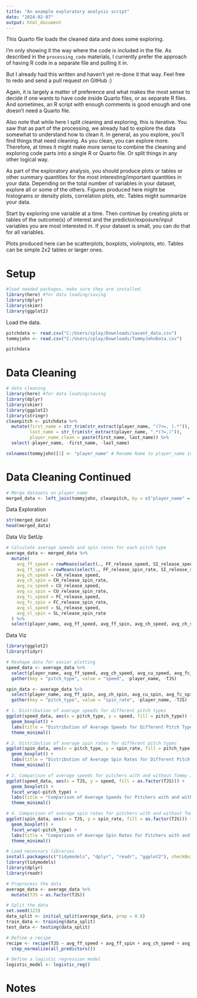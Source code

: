 ```yaml
---
title: "An example exploratory analysis script"
date: "2024-02-07"
output: html_document
---
```


  
  
This Quarto file loads the cleaned data and does some exploring.

I'm only showing it the way where the code is included in the file. 
As described in the `processing_code` materials, I currently prefer the approach of having R code in a separate file and pulling it in.

But I already had this written and haven't yet re-done it that way. Feel free to redo and send a pull request on GitHub :)

Again, it is largely a matter of preference and what makes the most sense to decide if one wants to have code inside Quarto files, or as separate R files.
And sometimes, an R script with enough comments is good enough and one doesn't need a Quarto file.

Also note that while here I split cleaning and exploring, this is iterative. You saw that as part of the processing, we already had to explore the data somewhat to understand how to clean it. In general, as you explore, you'll find things that need cleaning. As you clean, you can explore more. Therefore, at times it might make more sense to combine the cleaning and exploring code parts into a single R or Quarto file. Or split things in any other logical way.

As part of the exploratory analysis, you should produce plots or tables or other summary quantities for the most interesting/important quantities in your data. Depending on the total number of variables in your dataset, explore all or some of the others. Figures produced here might be histograms or density plots, correlation plots, etc. Tables might summarize your data.

Start by exploring one variable at a time. Then continue by creating plots or tables of the outcome(s) of interest and the predictor/exposure/input variables you are most interested in. If your dataset is small, you can do that for all variables. 

Plots produced here can be scatterplots, boxplots, violinplots, etc. Tables can be simple 2x2 tables or larger ones.

# Setup

```r
#load needed packages. make sure they are installed.
library(here) #for data loading/saving
library(dplyr)
library(skimr)
library(ggplot2)
```


Load the data.

```r
pitchdata <- read.csv("C:/Users/cplay/Downloads/savant_data.csv")
tommyjohn <- read.csv("C:/Users/cplay/Downloads/TommyJohnData.csv")

pitchdata
```





# Data Cleaning




```r
# data cleaning
library(here) #for data loading/saving
library(dplyr)
library(skimr)
library(ggplot2)
library(stringr)
cleanpitch <- pitchdata %>%
  mutate(first_name = str_trim(str_extract(player_name, "(?<=, ).*")),
         last_name = str_trim(str_extract(player_name, ".*(?=,)")),
         player_name_clean = paste(first_name, last_name)) %>%
  select(-player_name, -first_name, -last_name)

colnames(tommyjohn)[1] <- "player_name" # Rename Name to player_name in tommy_john_data
```


# Data Cleaning Continued


```r
# Merge datasets on player_name
merged_data <- left_join(tommyjohn, cleanpitch, by = c("player_name" = "player_name_clean"))
```

Data Exploration

```r
str(merged_data)
head(merged_data) 
```

Data Viz SetUp

```r
# Calculate average speeds and spin rates for each pitch type
average_data <- merged_data %>%
  mutate(
    avg_ff_speed = rowMeans(select(., FF_release_speed, SI_release_speed), na.rm = TRUE),
    avg_ff_spin = rowMeans(select(., FF_release_spin_rate, SI_release_spin_rate), na.rm = TRUE),
    avg_ch_speed = CH_release_speed,
    avg_ch_spin = CH_release_spin_rate,
    avg_cu_speed = CU_release_speed,
    avg_cu_spin = CU_release_spin_rate,
    avg_fc_speed = FC_release_speed,
    avg_fc_spin = FC_release_spin_rate,
    avg_sl_speed = SL_release_speed,
    avg_sl_spin = SL_release_spin_rate
  ) %>%
  select(player_name, avg_ff_speed, avg_ff_spin, avg_ch_speed, avg_ch_spin, avg_cu_speed, avg_cu_spin, avg_fc_speed, avg_fc_spin, avg_sl_speed, avg_sl_spin, TJS)

```

Data Viz

```r
library(ggplot2)
library(tidyr)

# Reshape data for easier plotting
speed_data <- average_data %>%
  select(player_name, avg_ff_speed, avg_ch_speed, avg_cu_speed, avg_fc_speed, avg_sl_speed, TJS) %>%
  gather(key = "pitch_type", value = "speed", -player_name, -TJS)

spin_data <- average_data %>%
  select(player_name, avg_ff_spin, avg_ch_spin, avg_cu_spin, avg_fc_spin, avg_sl_spin, TJS) %>%
  gather(key = "pitch_type", value = "spin_rate", -player_name, -TJS)

# 1. Distribution of average speeds for different pitch types
ggplot(speed_data, aes(x = pitch_type, y = speed, fill = pitch_type)) +
  geom_boxplot() +
  labs(title = "Distribution of Average Speeds for Different Pitch Types", x = "Pitch Type", y = "Speed (mph)") +
  theme_minimal()

# 2. Distribution of average spin rates for different pitch types
ggplot(spin_data, aes(x = pitch_type, y = spin_rate, fill = pitch_type)) +
  geom_boxplot() +
  labs(title = "Distribution of Average Spin Rates for Different Pitch Types", x = "Pitch Type", y = "Spin Rate (rpm)") +
  theme_minimal()

# 3. Comparison of average speeds for pitchers with and without Tommy John surgery
ggplot(speed_data, aes(x = TJS, y = speed, fill = as.factor(TJS))) +
  geom_boxplot() +
  facet_wrap(~pitch_type) +
  labs(title = "Comparison of Average Speeds for Pitchers with and without Tommy John Surgery", x = "Tommy John Surgery (0 = No, 1 = Yes)", y = "Speed (mph)") +
  theme_minimal()

# 4. Comparison of average spin rates for pitchers with and without Tommy John surgery
ggplot(spin_data, aes(x = TJS, y = spin_rate, fill = as.factor(TJS))) +
  geom_boxplot() +
  facet_wrap(~pitch_type) +
  labs(title = "Comparison of Average Spin Rates for Pitchers with and without Tommy John Surgery", x = "Tommy John Surgery (0 = No, 1 = Yes)", y = "Spin Rate (rpm)") +
  theme_minimal() 
```

```r
# Load necessary libraries
install.packages(c("tidymodels", "dplyr", "readr", "ggplot2"), checkBuilt = FALSE)
library(tidymodels)
library(dplyr)
library(readr)

# Preprocess the data
average_data <- average_data %>%
  mutate(TJS = as.factor(TJS))

# Split the data
set.seed(123)
data_split <- initial_split(average_data, prop = 0.8)
train_data <- training(data_split)
test_data <- testing(data_split)

# Define a recipe
recipe <- recipe(TJS ~ avg_ff_speed + avg_ff_spin + avg_ch_speed + avg_ch_spin + avg_cu_speed + avg_cu_spin + avg_fc_speed + avg_fc_spin + avg_sl_speed + avg_sl_spin, data = train_data) %>%
  step_normalize(all_predictors())

# Define a logistic regression model
logistic_model <- logistic_reg()

```


# Notes




